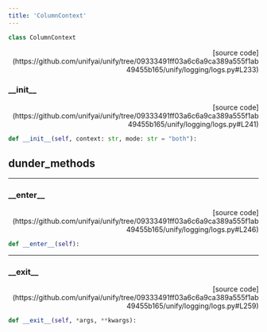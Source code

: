 ```yaml
---
title: 'ColumnContext'
---
```


```python
class ColumnContext
```

<p align="right">[source code](https://github.com/unifyai/unify/tree/09333491ff03a6c6a9ca389a555f1ab49455b165/unify/logging/logs.py#L233)</p>



### \_\_init\_\_

<p align="right">[source code](https://github.com/unifyai/unify/tree/09333491ff03a6c6a9ca389a555f1ab49455b165/unify/logging/logs.py#L241)</p>

```python
def __init__(self, context: str, mode: str = "both"):
```



## dunder_methods

---

### \_\_enter\_\_

<p align="right">[source code](https://github.com/unifyai/unify/tree/09333491ff03a6c6a9ca389a555f1ab49455b165/unify/logging/logs.py#L246)</p>

```python
def __enter__(self):
```



---

### \_\_exit\_\_

<p align="right">[source code](https://github.com/unifyai/unify/tree/09333491ff03a6c6a9ca389a555f1ab49455b165/unify/logging/logs.py#L259)</p>

```python
def __exit__(self, *args, **kwargs):
```

